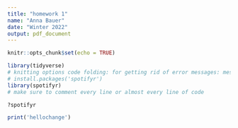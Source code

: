 ```yaml
---
title: "homework 1"
name: "Anna Bauer"
date: "Winter 2022"
output: pdf_document
---
```


```r
knitr::opts_chunk$set(echo = TRUE)
```



```r
library(tidyverse)
# knitting options code folding: for getting rid of error messages: message = FALSE, warning = FALSE
# install.packages('spotifyr')
library(spotifyr)
# make sure to comment every line or almost every line of code

?spotifyr
```



```r
print('hellochange')

```